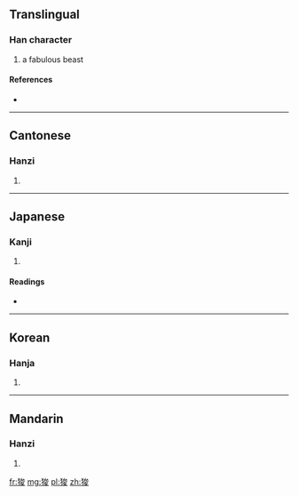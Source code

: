 ==Translingual==

===Han character===
{{Han char|rn=94|rad=犬|as=07|sn=10|four=4324<sub>7</sub>|canj=大竹戈金水 (KHICE)}}

# a fabulous beast

====References====
* {{Han ref|kx=0712.010|dkj=20431|dj=1124.020|hdz=21350.100|uh=72FB|ud=29435|bh=D2A9|bd=53929}}

----

==Cantonese==

===Hanzi===
{{yue-hanzi|jyut=|y=syun1}}

# {{defn|lang=yue|sort=犬07}}

----

==Japanese==

===Kanji===
{{ja-kanji|grade=|rs=犬07}}

# {{defn|lang=ja|sort=犬07}}

====Readings====
* {{ja-readings|on=[[さん]] (san), [[しゅん]] (shun)|kun=}}

----

==Korean==

===Hanja===
{{ko-hanja|hangeul=산|eumhun=|rv=san|mr=san|y=san}}

# {{defn|lang=ko|sort=犬07}}

----

==Mandarin==

===Hanzi===
{{cmn-hanzi|pin=[[suān]] ([[suan1]])|wg=suan<sup>1</sup>}}

# {{defn|lang=cmn|sort=犬07}}

[[fr:狻]]
[[mg:狻]]
[[pl:狻]]
[[zh:狻]]
